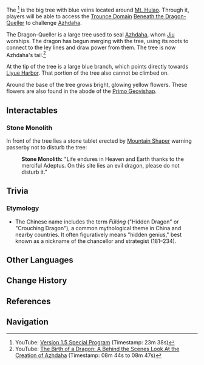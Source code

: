 {{About|the location|the [[Trounce Domain]]|Beneath the Dragon-Queller}}
{{Location Infobox
|image        = Dragon-Queller.png
|type         = Point of Interest
|region       = Liyue
|area         = Minlin
|subarea      = Nantianmen
}}
{{Description|A strange tree whose branches flow with clear, cold moonlight. Perhaps its roots, that reach deep into the heart of the earth, are connected to something that awaits an opportunity to once again emerge and bask in the moon's light.|Viewpoint: [[Viewpoints/Moonlit Tree|Moonlit Tree]]}}
The {{lang|'''Dragon-Queller'''|zh=伏龙树|zh_rm=Fúlóng-shù|zh_tl=Hidden Dragon Tree}}<ref>YouTube: [https://youtu.be/wgNiGj1nGYE Version 1.5 Special Program] (Timestamp: 23m 38s)</ref> is the big tree with blue veins located around [[Mt. Hulao]]. Through it, players will be able to access the [[Trounce Domain]] [[Beneath the Dragon-Queller]] to challenge [[Azhdaha]].

The Dragon-Queller is a large tree used to seal [[Azhdaha]], whom [[Jiu]] worships. The dragon has begun merging with the tree, using its roots to connect to the ley lines and draw power from them. The tree is now Azhdaha's tail.<ref>YouTube: [https://youtu.be/fwOlW3ndDa8?t=524 The Birth of a Dragon: A Behind the Scenes Look At the Creation of Azhdaha] (Timestamp: 08m 44s to 08m 47s)</ref>

At the tip of the tree is a large blue branch, which points directly towards [[Liyue Harbor]]. That portion of the tree also cannot be climbed on.

Around the base of the tree grows bright, glowing yellow flowers. These flowers are also found in the abode of the [[Primo Geovishap]].

==Interactables==
===Stone Monolith===
In front of the tree lies a stone tablet erected by [[Mountain Shaper]] warning passerby not to disturb the tree:
{{Dialogue start}}
:'''Stone Monolith:''' "Life endures in Heaven and Earth thanks to the merciful Adeptus. On this site lies an evil dragon, please do not disturb it."
{{Dialogue end}}

==Trivia==
===Etymology===
* The Chinese name includes the term ''Fúlóng'' ("Hidden Dragon" or "Crouching Dragon"), a common mythological theme in China and nearby countries. It often figuratively means "hidden genius," best known as a nickname of the chancellor and strategist {{w|Zhuge Liang}} (181–234).

==Other Languages==
{{Other Languages
|en      = Dragon-Queller
|zhs     = 伏龙树
|zhs_rm  = Fúlóng-shù
|zht     = 伏龍樹
|zht_rm  = Fúlóng-shù
|zh_tl   = Hidden Dragon Tree
|ja      = 伏龍の木
|ja_rm   = Fukuryuu no Ki{{Assumed}}
|ja_tl   = Hidden Dragon Tree
|ko      = {{tt|복룡목|伏龍木}}
|ko_rm   = Bongnyongmok
|ko_tl   = Hidden Dragon Tree
|es      = Sometedragones
|es_tl   = Dragon Subduer
|fr      = Arbre dompteur de dragon
|fr_tl   = Dragon-Taming Tree
|ru      = Древо подавления<!-- дракона-->
|ru_tl   = 
|th      = ต้นปราบมังกร<!--นี่นา-->
|th_rm   = Ton prap mang kon<!-- ni na-->
|th_tl   = Dragon Subduing Tree
|vi      = Cây {{tt|Phục Long|伏龍}}
|vi_tl   = Hidden Dragon Tree
|de      = Drachenbezwinger
|de_tl   = Dragon Subjugator
|id      = Dragon-Queller
|pt      = Árvore do Dragão Oculto
|pt_tl   = Tree of the Hidden Dragon
}}

==Change History==
{{Change History|1.0}}

==References==
{{Reflist}}

==Navigation==
{{PoI Navbox|Liyue}}